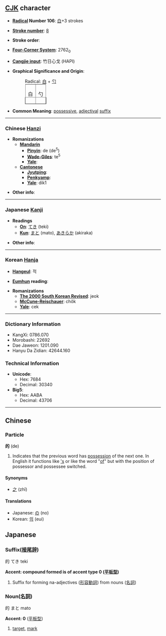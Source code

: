 ==[[CJK]] character==

* '''[[Wiktionary:Chinese radical index| Radical]] Number 106''': [[Wiktionary:Chinese radical index 白|白]]+3 strokes

* '''[[Wiktionary:Chinese total strokes index|Stroke number]]''': [[Wiktionary:Chinese total strokes index 8|8]]

* '''Stroke order''': 

* '''[[Wiktionary:Chinese four corner index|Four-Corner System]]''': 2762<sub>0</sub>

* '''[[Wiktionary:Chinese Cangjie index|Cangjie input]]''': 竹日心戈 (HAPI)

* '''Graphical Significance and Origin''': 
*:Radical: [[白]] + [[勺]]
*:<table border=1 style="display:inline;"><tr><td>白</td><td>勺</td></tr></table>
* '''Common Meaning''': [[possessive]], [[adjectival]] [[suffix]]

----

=== Chinese [[Hanzi]] ===

* '''Romanizations'''
** '''[[Mandarin]]'''
*** '''[[Pinyin]]''': de (de<sup>5</sup>)
*** '''[[Wade-Giles]]''': te<sup>5</sup>
*** '''[[Yale]]''': 
** '''[[Cantonese]]'''
*** '''[[Jyutping]]''':
*** '''[[Penkyamp]]''': 
*** '''[[Yale]]''': dik1

* '''Other info''': 

----

=== Japanese [[Kanji]] ===

* '''Readings'''
** '''[[On]]''': [[てき]] (teki)
** '''[[Kun]]''': [[まと]] (mato), [[あきらか]] (akiraka)

* '''Other info''':  

----

=== Korean [[Hanja]] ===

* '''[[Hangeul]]''': 적

* '''[[Eumhun]] reading''': 

* '''Romanizations'''
** '''[[The 2000 South Korean Revised Romanization|The 2000 South Korean Revised]]''': jeok
** '''[[McCune-Reischauer]]''': chŏk
** '''[[Yale]]''': cek

----

=== Dictionary Information ===

* KangXi: 0786.070
* Morobashi: 22692
* Dae Jaweon: 1201.090
* Hanyu Da Zidian: 42644.160

=== Technical Information ===

* '''Unicode''':
** Hex: 7684
** Decimal: 30340
* '''Big5''':
** Hex: AABA
** Decimal: 43706

----

==Chinese==
===Particle===
'''的''' (de)

# Indicates that the previous word has [[possessive|possession]] of the next one. In English it functions like [['s]] or like the word "[[of]]" but with the position of possessor and possessee switched.

====Synonyms====
*[[之]] (zhī)

====Translations====
*Japanese: [[の]] (no)
*Korean: [[의]] (eui)


==Japanese==
===Suffix([[接尾辞]])===
的 てき teki

'''Accent: compound formed is of accent type 0 ([[平板型]])'''
#Suffix for forming na-adjectives ([[形容動詞]]) from nouns ([[名詞]])


===Noun([[名詞]])===
的 まと mato

'''Accent: 0''' ([[平板型]])
#[[target]], [[mark]]